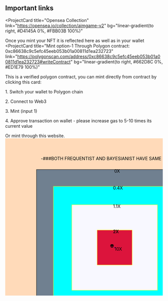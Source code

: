 ﻿## Important links

<ProjectCard
  title="Opensea Collection"
  link="https://opensea.io/collection/aimgame-v2"
  bg="linear-gradient(to right, #D4145A 0%, #FBB03B 100%)"
>
  Once you mint your NFT it is reflected here as well as in your wallet
</ProjectCard>
<ProjectCard
  title="Mint option-1 Through Polygon contract: 0xc86638c9c5efc45eeb053b01a00811d1ea232723"
  link="https://polygonscan.com/address/0xc86638c9c5efc45eeb053b01a00811d1ea232723#writeContract"
  bg="linear-gradient(to right, #662D8C 0%, #ED1E79 100%)"
>
  This is a verified polygon contract, you can mint directly from contract by clicking this card:
  <p>1. Switch your wallet to Polygon chain</p>
  <p>2. Connect to Web3</p>
  <p>3. Mint (input 1)</p>
 <p> 4. Approve transaction on wallet - please increase gas to 5-10 times its current value</p>
</ProjectCard>
<ProjectCard
  title="Mint option-2"
  link="https://qwrllvdmfblh.usemoralis.com/quickstart"
  bg="linear-gradient(to right, #009245 0%, #FCEE21 100%)"
>
  Or mint through this website.
</ProjectCard>
<ProjectCard
  title="AIMONCHAIN CANVAS"
  link="https://qwrllvdmfblh.usemoralis.com/quickstart"
  bg="linear-gradient(to right, #D585FF 0%, #00FFEE 100%)"
>
        <svg width="700" height="700" xmlns="http://www.w3.org/2000/svg">
                  <rect width="100%" height="100%" fill="#FFDAB9" />
          <rect
            width="500"
            height="500"
            x="100"
            y="100"
            stroke="black"
            strokeWidth="2"
            fill="#708090"
          />
          <rect
            width="388"
            height="388"
            x="154"
            y="154"
            stroke="yellow"
            strokeWiidth="2"
            fill="#00FFFF"
          />
          <rect
            width="274"
            height="274"
            x="213"
            y="213"
            stroke="yellow"
            strokeWidth="2"
            fill="#F8F8FF"
          />
          <rect
            width="112"
            height="112"
            x="294"
            y="294"
            stroke="yellow"
            strokeWidth="2"
            fill="#DC143C"
          />
                  <rect width="3" height="3" x="349" y="349" fill="#4B0082" />
                  <text fontSize="15" y="70" x="114"> -###BOTH FREQUENTIST AND BAYESIANIST HAVE SAME CHANCE###- </text>
                  <text fontSize="15" y="620" x="120"> -###AIM ON CHAIN NFT - HUMANKIND'S FIRST AIM ON CHAIN GAME###- </text>
                  <text fontSize="15" y="645" x="65"> -###SIZE OF COLORED AREA IS PROPORTIONAL TO YOUR PROBABILITY OF LANDING THERE###- </text>
                  <text fontSize="15" y="670" x="85"> -###YOU WILL RECEIVE AN NFT ON OPENSEA, AND AMOUNT IN WALLET###- </text>
                  <text fontSize="10" y="110" x="349"> 0X </text>
                  <text fontSize="10" y="164" x="345"> 0.4X </text>
                  <text fontSize="10" y="223" x="345"> 1.1X </text>
                  <text fontSize="10" y="304" x="345"> 2X </text>
                  <text fontSize="10" y="304" x="345"> 2X </text>
                  <text fontSize="10" y="360" x="350"> 10X </text>
                  <text fontSize="10" y="340" x="325">👽 <animateMotion dur="10s" repeatCount="indefinite" path="M 10,10 h 10 m 0,10 h 10" /></text>
        </svg>
  
</ProjectCard>

